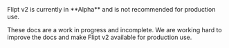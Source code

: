 <Warning>
  Flipt v2 is currently in **Alpha** and is not recommended for production use.

These docs are a work in progress and incomplete. We are working hard to
improve the docs and make Flipt v2 available for production use.

</Warning>
